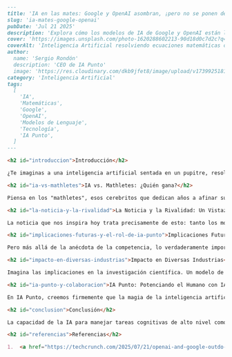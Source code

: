 ```markdown
---
title: 'IA en las mates: Google y OpenAI asombran, ¡pero no se ponen de acuerdo!'
slug: 'ia-mates-google-openai'
pubDate: 'Jul 21 2025'
description: 'Explora cómo los modelos de IA de Google y OpenAI están logrando resultados asombrosos en matemáticas de alto nivel, superando a expertos humanos, y las implicaciones de esta rivalidad en el futuro de la IA y el rol de IA Punto.'
cover: 'https://images.unsplash.com/photo-1620288602213-90d18d0c7d2c?q=80&w=2940&auto=format&fit=crop&ixlib=rb-4.0.3&ixid=M3wxMjA3fDB8MHxwaG90by1wYWdlfHx8fGVufDB8fHx8fA%3D%3D'
coverAlt: 'Inteligencia Artificial resolviendo ecuaciones matemáticas complejas'
author:
  name: 'Sergio Rondón'
  description: 'CEO de IA Punto'
  image: 'https://res.cloudinary.com/dkb9jfet8/image/upload/v1739925181/sergio_gdcaeh.png'
category: 'Inteligencia Artificial'
tags:
  [
    'IA',
    'Matemáticas',
    'Google',
    'OpenAI',
    'Modelos de Lenguaje',
    'Tecnología',
    'IA Punto',
  ]
---

<h2 id="introduccion">Introducción</h2>

¿Te imaginas a una inteligencia artificial sentada en un pupitre, resolviendo problemas de cálculo avanzado o demostraciones geométricas que harían sudar a los mejores matemáticos humanos? Pues no tienes que imaginarlo mucho, ¡porque ya está sucediendo! Recientemente, hemos visto cómo los modelos de IA desarrollados por gigantes como <strong>OpenAI</strong> y <strong>Google</strong> están logrando resultados asombrosos en competiciones de matemáticas de altísimo nivel. Esto no solo nos deja boquiabiertos, sino que también nos muestra el increíble potencial que la inteligencia artificial tiene para transformar campos que quizás ni siquiera habíamos considerado.

<h2 id="ia-vs-mathletes">IA vs. Mathletes: ¿Quién gana?</h2>

Piensa en los "mathletes", esos cerebritos que dedican años a afinar sus habilidades para enfrentarse a desafíos matemáticos increíblemente complejos. Son la élite del pensamiento analítico y la resolución de problemas. Ahora, pon junto a ellos a una IA capaz de procesar volúmenes inmensos de información, identificar patrones y aplicar lógicas a una velocidad que nosotros, los humanos, simplemente no podemos igualar. Lo que estamos viendo es que, en ciertos aspectos, estos modelos de IA no solo están a la par, sino que incluso están superando a muchos de estos expertos humanos. Es un verdadero testimonio de lo lejos que ha llegado la tecnología en poco tiempo.

<h2 id="la-noticia-y-la-rivalidad">La Noticia y la Rivalidad: Un Vistazo al Futuro</h2>

La noticia que nos inspira hoy trata precisamente de esto: tanto los modelos de OpenAI como los de Google lograron rendimientos impresionantes en una competencia matemática difícil. Esto es una gran victoria para la IA en general, demostrando que puede abordar tareas que requieren un razonamiento profundo y estructurado. Sin embargo, lo más curioso (y un poco divertido, si me lo permiten) es que, aunque ambos demostraron su valía, hubo algunas "disputas" sobre cómo se obtuvieron y validaron las puntuaciones del otro. Imagínate: ¡hasta las inteligencias artificiales tienen su lado competitivo y su "pique" de rivalidad! Este detalle nos recuerda que, al final, la tecnología es creada por y para humanos, y a veces, esas pequeñas particularidades de nuestra naturaleza se reflejan en sus creaciones.

<h2 id="implicaciones-futuras-y-el-rol-de-ia-punto">Implicaciones Futuras y el Rol de IA Punto</h2>

Pero más allá de la anécdota de la competencia, lo verdaderamente importante es lo que esto significa para el futuro. Si la IA puede manejar la complejidad de las matemáticas avanzadas, ¿qué otras áreas del conocimiento o de la vida cotidiana puede revolucionar? En <strong>IA Punto Soluciones Tecnológicas</strong>, estamos constantemente explorando cómo estas capacidades emergentes de la IA pueden traducirse en beneficios tangibles para las empresas y para la sociedad. Ver estos avances nos entusiasma muchísimo, porque refuerza nuestra visión de que la IA no es solo una moda, sino una herramienta transformadora que apenas estamos empezando a comprender.

<h2 id="impacto-en-diversas-industrias">Impacto en Diversas Industrias</h2>

Imagina las implicaciones en la investigación científica. Un modelo de IA que puede resolver ecuaciones complejas o validar teorías matemáticas en minutos, podría acelerar descubrimientos en física, química o biología a un ritmo sin precedentes. O en la educación: asistentes de IA personalizados que no solo resuelven problemas, sino que explican los pasos de manera sencilla, adaptándose al ritmo de aprendizaje de cada estudiante, desmitificando materias que para muchos pueden parecer un verdadero calvario. Piensa en la ingeniería, donde la optimización de diseños o el cálculo de estructuras podría hacerse con una precisión y rapidez inimaginables hasta ahora.

<h2 id="ia-punto-y-colaboracion">IA Punto: Potenciando el Humano con IA</h2>

En IA Punto, creemos firmemente que la magia de la inteligencia artificial reside en su capacidad para simplificar lo complejo y para potenciar nuestras propias capacidades. No se trata de reemplazar a los expertos, sino de darles superpoderes. Si un matemático puede usar una IA para verificar sus cálculos o para explorar nuevas rutas de solución en una fracción del tiempo, su potencial creativo y de descubrimiento se multiplica exponencialmente. Nuestro propósito es precisamente ese: tomar estas tecnologías avanzadas, como las que vemos en OpenAI y Google, y hacerlas accesibles y útiles para tu negocio. Queremos ayudarte a entender cómo la IA puede optimizar tus procesos, mejorar la toma de decisiones y abrirte nuevas oportunidades que antes parecían imposibles.

<h2 id="conclusion">Conclusión</h2>

La capacidad de la IA para manejar tareas cognitivas de alto nivel como las matemáticas es una señal clara de que estamos en el umbral de una nueva era. Una era donde la colaboración entre humanos e inteligencias artificiales no solo será común, sino indispensable para abordar los desafíos más grandes y complejos que enfrenta nuestra sociedad. En <strong>IA Punto Soluciones Tecnológicas</strong>, estamos listos y emocionados por ser parte de este viaje, guiando a las empresas hacia un futuro más inteligente, eficiente y lleno de posibilidades.

<h2 id="referencias">Referencias</h2>

1.  <a href="https://techcrunch.com/2025/07/21/openai-and-google-outdo-the-mathletes-but-not-each-other/" target="_blank" rel="noopener noreferrer">TechCrunch: OpenAI and Google outdo the mathletes, but not each other</a>
```
